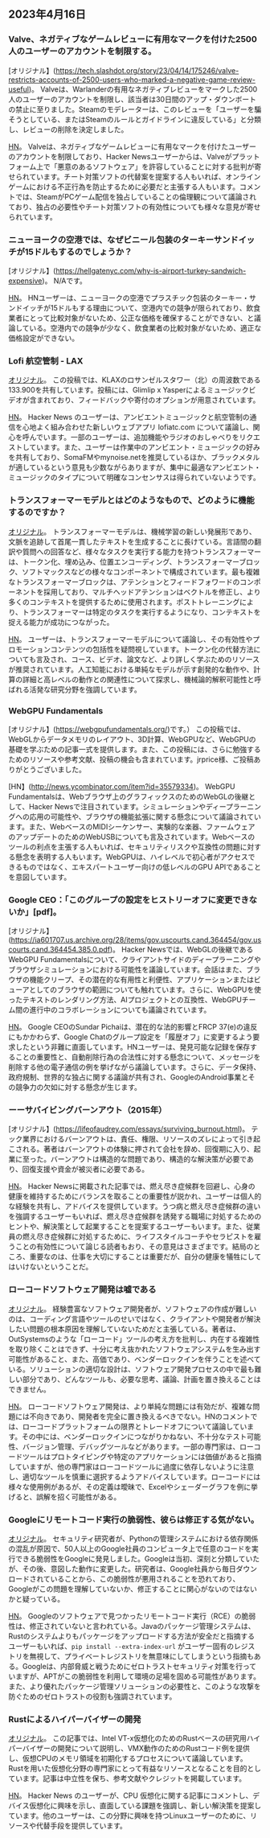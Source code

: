 

<CallToAction />

<Steps>

## 2023年4月16日

### Valve、ネガティブなゲームレビューに有用なマークを付けた2500人のユーザーのアカウントを制限する。

[オリジナル】(https://tech.slashdot.org/story/23/04/14/175246/valve-restricts-accounts-of-2500-users-who-marked-a-negative-game-review-useful)。
Valveは、Warlanderの有用なネガティブレビューをマークした2500人のユーザーのアカウントを制限し、該当者は30日間のアップ・ダウンボートの禁止に至りました。Steamのモデレーターは、このレビューを「ユーザーを騙そうとしている、またはSteamのルールとガイドラインに違反している」と分類し、レビューの削除を決定しました。

[HN](http://news.ycombinator.com/item?id=35577895)。
Valveは、ネガティブなゲームレビューに有用なマークを付けたユーザーのアカウントを制限しており、Hacker Newsユーザーからは、Valveがプラットフォーム上で「悪意のあるソフトウェア」を許容していることに対する批判が寄せられています。チート対策ソフトの代替案を提案する人もいれば、オンラインゲームにおける不正行為を防止するために必要だと主張する人もいます。コメントでは、SteamがPCゲーム配信を独占していることの倫理観について議論されており、独占の必要性やチート対策ソフトの有効性についても様々な意見が寄せられています。

### ニューヨークの空港では、なぜビニール包装のターキーサンドイッチが15ドルもするのでしょうか？

[オリジナル】(https://hellgatenyc.com/why-is-airport-turkey-sandwich-expensive)。
N/Aです。

[HN](http://news.ycombinator.com/item?id=35580847)。
HNユーザーは、ニューヨークの空港でプラスチック包装のターキー・サンドイッチが15ドルもする理由について、空港内での競争が限られており、飲食業者にとって比較対象がないため、公正な価格を確保することができない、と議論している。空港内での競争が少なく、飲食業者の比較対象がないため、適正な価格設定ができない。

### Lofi 航空管制 - LAX

[オリジナル](https://www.lofiatc.com/?icao=KLAX)。
この投稿では、KLAXのロサンゼルスタワー（北）の周波数である133.900を共有しています。投稿には、Glimlip x Yasperによるミュージックビデオが含まれており、フィードバックや寄付のオプションが用意されています。

[HN](http://news.ycombinator.com/item?id=35583228)。
Hacker News のユーザーは、アンビエントミュージックと航空管制の通信を心地よく組み合わせた新しいウェブアプリ lofiatc.com について議論し、関心を呼んでいます。一部のユーザーは、追加機能やラジオのおしゃべりをリクエストしています。また、ユーザーは作業中のアンビエント・ミュージックの好みを共有しており、SomaFMやmynoise.netを推奨しているほか、ブラックメタルが適しているという意見も少数ながらありますが、集中に最適なアンビエント・ミュージックのタイプについて明確なコンセンサスは得られていないようです。

### トランスフォーマーモデルとはどのようなもので、どのように機能するのですか？

[オリジナル](https://txt.cohere.ai/what-are-transformer-models/)。
トランスフォーマーモデルは、機械学習の新しい発展形であり、文脈を追跡して首尾一貫したテキストを生成することに長けている。言語間の翻訳や質問への回答など、様々なタスクを実行する能力を持つトランスフォーマーは、トークン化、埋め込み、位置エンコーディング、トランスフォーマーブロック、ソフトマックスなどの様々なコンポーネントで構成されています。最も複雑なトランスフォーマーブロックは、アテンションとフィードフォワードのコンポーネントを採用しており、マルチヘッドアテンションはベクトルを修正し、より多くのコンテキストを提供するために使用されます。ポストトレーニングにより、トランスフォーマーは特定のタスクを実行するようになり、コンテキストを捉える能力が成功につながった。

[HN](http://news.ycombinator.com/item?id=35576918)。
ユーザーは、トランスフォーマーモデルについて議論し、その有効性やプロモーションコンテンツの包括性を疑問視しています。トークン化の代替方法についても言及され、コース、ビデオ、論文など、より詳しく学ぶためのリソースが推奨されています。人工知能における単純なモデルが示す創発的な動作や、計算の詳細と高レベルの動作との関連性について探求し、機械論的解釈可能性と呼ばれる活発な研究分野を強調しています。

### WebGPU Fundamentals

[オリジナル】(https://webgpufundamentals.org/)です。）
この投稿では、WebGLからデータメモリのレイアウト、3D計算、WebGPUなど、WebGPUの基礎を学ぶための記事一式を提供します。また、この投稿には、さらに勉強するためのリソースや参考文献、投稿の機会も含まれています。jrprice様、ご投稿ありがとうございました。

[HN】(http://news.ycombinator.com/item?id=35579334)。
WebGPU Fundamentalsは、Webブラウザ上のグラフィックスのためのWebGLの後継として、Hacker Newsで注目されています。シミュレーションやディープラーニングへの応用の可能性や、ブラウザの機能拡張に関する懸念について議論されています。また、WebベースのMIDIシーケンサー、実験的な楽器、ファームウェアのアップデートのためのWebUSBについても言及されています。Webベースのツールの利点を主張する人もいれば、セキュリティリスクや互換性の問題に対する懸念を表明する人もいます。WebGPUは、ハイレベルで初心者がアクセスできるものではなく、エキスパートユーザー向けの低レベルのGPU APIであることを意図しています。

### Google CEO：「このグループの設定をヒストリーオフに変更できないか」[pdf]。

[オリジナル】(https://ia601707.us.archive.org/28/items/gov.uscourts.cand.364454/gov.uscourts.cand.364454.385.0.pdf)。
Hacker Newsでは、WebGLの後継であるWebGPU Fundamentalsについて、クライアントサイドのディープラーニングやブラウザシミュレーションにおける可能性を議論しています。会話はまた、ブラウザの機能クリープ、その潜在的な有用性と利便性、アプリケーションまたはビューアとしてのブラウザの範囲についても触れています。さらに、WebGPUを使ったテキストのレンダリング方法、AIプロジェクトとの互換性、WebGPUチーム間の進行中のコラボレーションについても議論されています。

[HN](http://news.ycombinator.com/item?id=35585174)。
Google CEOのSundar Pichaiは、潜在的な法的影響とFRCP 37(e)の違反にもかかわらず、Google Chatのグループ設定を「履歴オフ」に変更するよう要求したという非難に直面しています。HNユーザーは、発見可能な記録を保存することの重要性と、自動削除行為の合法性に対する懸念について、メッセージを削除する他の電子通信の例を挙げながら議論しています。さらに、データ保持、政府規制、世界的な独占に関する議論が共有され、GoogleのAndroid事業とその競争力の欠如に対する懸念が生じます。

### ーーサバイビングバーンアウト（2015年）

[オリジナル】(https://lifeofaudrey.com/essays/surviving_burnout.html)。
テック業界におけるバーンアウトは、責任、権限、リソースのズレによって引き起こされる。著者はバーンアウトの体験に押されて会社を辞め、回復期に入り、起業に至った。バーンアウトは構造的な問題であり、構造的な解決策が必要であり、回復支援や資金が被災者に必要である。

[HN](http://news.ycombinator.com/item?id=35577285)。
Hacker Newsに掲載された記事では、燃え尽き症候群を回避し、心身の健康を維持するためにバランスを取ることの重要性が説かれ、ユーザーは個人的な経験を共有し、アドバイスを提供しています。うつ病と燃え尽き症候群の違いを強調するユーザーもいれば、燃え尽き症候群を誘発する職場に対処するためのヒントや、解決策として起業することを提案するユーザーもいます。また、従業員の燃え尽き症候群に対処するために、ライフスタイルコーチやセラピストを雇うことの有効性について論じる読者もおり、その意見はさまざまです。結局のところ、重要なのは、仕事を大切にすることは重要だが、自分の健康を犠牲にしてはいけないということだ。

### ローコードソフトウェア開発は嘘である

[オリジナル](https://jaylittle.com/post/view/2023/4/low-code-software-development-is-a-lie)。
経験豊富なソフトウェア開発者が、ソフトウェアの作成が難しいのは、コーディング言語やツールのせいではなく、クライアントや開発者が解決したい問題の根本原因を理解していないためだと主張している。著者は、OutSystemsのような「ローコード」ツールの考え方を批判し、内在する複雑性を取り除くことはできず、十分に考え抜かれたソフトウェアシステムを生み出す可能性があること、また、高価であり、ベンダーロックインを伴うことを述べている。ソリューションの適切な設計は、ソフトウェア開発プロセスの中で最も難しい部分であり、どんなツールも、必要な思考、議論、計画を置き換えることはできません。

[HN](http://news.ycombinator.com/item?id=35578240)。
ローコードソフトウェア開発は、より単純な問題には有効だが、複雑な問題には不向きであり、開発者を完全に置き換えるべきでない。HNのコメントでは、ローコードプラットフォームの限界とトレードオフについて議論しています。その中には、ベンダーロックインにつながりかねない、不十分なテスト可能性、バージョン管理、デバッグツールなどがあります。一部の専門家は、ローコードツールはプロトタイピングや特定のアプリケーションには価値があると指摘していますが、他の専門家はローコードツールに過度に依存しないように注意し、適切なツールを慎重に選択するようアドバイスしています。ローコードには様々な使用例があるが、その定義は曖昧で、Excelやシェーダーグラフを例に挙げると、誤解を招く可能性がある。

### Googleにリモートコード実行の脆弱性、彼らは修正する気がない。

[オリジナル](https://giraffesecurity.dev/posts/google-remote-code-execution/)。
セキュリティ研究者が、Pythonの管理システムにおける依存関係の混乱が原因で、50人以上のGoogle社員のコンピュータ上で任意のコードを実行できる脆弱性をGoogleに発見しました。Googleは当初、深刻と分類していたが、その後、意図した動作に変更した。研究者は、Google社員から毎日ダウンロードされていることから、この脆弱性が悪用されることを恐れており、Googleがこの問題を理解していないか、修正することに関心がないのではないかと疑っている。

[HN](http://news.ycombinator.com/item?id=35581532)。
Googleのソフトウェアで見つかったリモートコード実行（RCE）の脆弱性は、修正されていないと言われている。Javaのパッケージ管理システムは、Rustのシステムよりもパッケージをアップロードする方法が安全だと指摘するユーザーもいれば、`pip install --extra-index-url` がユーザー固有のレジストリを無視して、プライベートレジストリを無意味にしてしまうという指摘もある。Googleは、内部脅威と戦うためにゼロトラストセキュリティ対策を行っていますが、APTがこの脆弱性を利用して環境の足場を固める可能性があります。また、より優れたパッケージ管理ソリューションの必要性と、このような攻撃を防ぐためのゼロトラストの役割も強調されています。

### Rustによるハイパーバイザーの開発

[オリジナル](https://memn0ps.github.io/hypervisor-development-in-rust-part-1/)。
この記事では、Intel VT-x仮想化のためのRustベースの研究用ハイパーバイザーの開発について説明し、VMX動作のためのRustコード例を提供し、仮想CPUのメモリ領域を初期化するプロセスについて議論しています。Rustを用いた仮想化分野の専門家にとって有益なリソースとなることを目的としています。記事は中立性を保ち、参考文献やクレジットを掲載しています。

[HN](http://news.ycombinator.com/item?id=35579876)。
Hacker News のユーザーが、CPU 仮想化に関する記事にコメントし、デバイス仮想化に興味を示し、直面している課題を強調し、新しい解決策を提案しています。他のユーザーは、この分野に興味を持つLinuxユーザーのために、リソースや代替手段を提供しています。

</Steps>